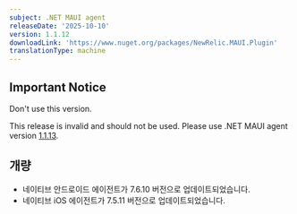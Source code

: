 ```yaml
---
subject: .NET MAUI agent
releaseDate: '2025-10-10'
version: 1.1.12
downloadLink: 'https://www.nuget.org/packages/NewRelic.MAUI.Plugin'
translationType: machine
---
```


## Important Notice

Don&apos;t use this version.

This release is invalid and should not be used. Please use .NET MAUI agent version [1.1.13](https://www.nuget.org/packages/NewRelic.MAUI.Plugin/1.1.13).

## 개량

* 네이티브 안드로이드 에이전트가 7.6.10 버전으로 업데이트되었습니다.
* 네이티브 iOS 에이전트가 7.5.11 버전으로 업데이트되었습니다.